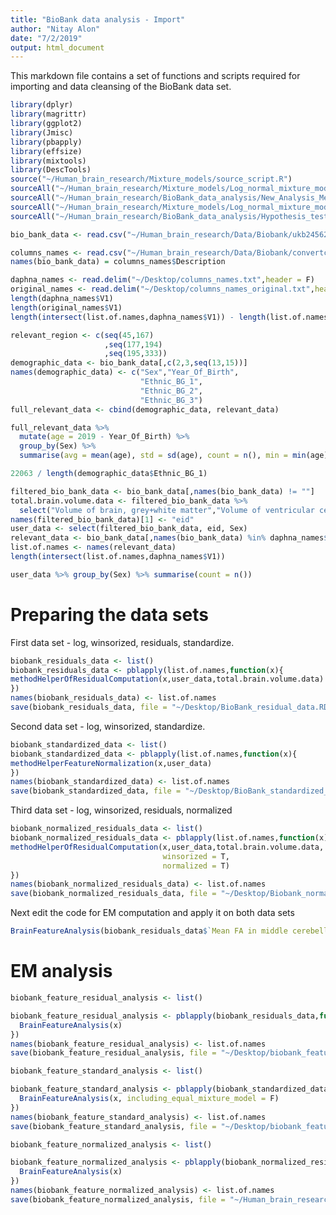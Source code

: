 ```yaml
---
title: "BioBank data analysis - Import"
author: "Nitay Alon"
date: "7/2/2019"
output: html_document
---
```


This markdown file contains a set of functions and scripts required for importing and data cleansing of the BioBank data set.
```r
library(dplyr)
library(magrittr)
library(ggplot2)
library(Jmisc)
library(pbapply)
library(effsize)
library(mixtools)
library(DescTools)
source("~/Human_brain_research/Mixture_models/source_script.R")
sourceAll("~/Human_brain_research/Mixture_models/Log_normal_mixture_model/Grid_Search/llk_computation/")
sourceAll("~/Human_brain_research/BioBank_data_analysis/New_Analysis_Method/Residuals_analysis_methods/")
sourceAll("~/Human_brain_research/Mixture_models/Log_normal_mixture_model/Grid_Search/llk_computation/")
sourceAll("~/Human_brain_research/BioBank_data_analysis/Hypothesis_testing_methods/")
```

```r
bio_bank_data <- read.csv("~/Human_brain_research/Data/Biobank/ukb24562.csv",header = T, stringsAsFactors = F)
```

```r
columns_names <- read.csv("~/Human_brain_research/Data/Biobank/convertcsv.csv", header = T, stringsAsFactors = F)
names(bio_bank_data) = columns_names$Description
```

```r
daphna_names <- read.delim("~/Desktop/columns_names.txt",header = F)
original_names <- read.delim("~/Desktop/columns_names_original.txt",header = F)
length(daphna_names$V1)
length(original_names$V1)
length(intersect(list.of.names,daphna_names$V1)) - length(list.of.names)
```


```r
relevant_region <- c(seq(45,167)
                     ,seq(177,194)
                     ,seq(195,333))
demographic_data <- bio_bank_data[,c(2,3,seq(13,15))]
names(demographic_data) <- c("Sex","Year_Of_Birth",
                             "Ethnic_BG_1",
                             "Ethnic_BG_2",
                             "Ethnic_BG_3")
full_relevant_data <- cbind(demographic_data, relevant_data)
```

```r
full_relevant_data %>% 
  mutate(age = 2019 - Year_Of_Birth) %>% 
  group_by(Sex) %>% 
  summarise(avg = mean(age), std = sd(age), count = n(), min = min(age), max = max(age))
```
```r
22063 / length(demographic_data$Ethnic_BG_1)
```


```r
filtered_bio_bank_data <- bio_bank_data[,names(bio_bank_data) != ""]
total.brain.volume.data <- filtered_bio_bank_data %>% 
  select("Volume of brain, grey+white matter","Volume of ventricular cerebrospinal fluid")
names(filtered_bio_bank_data)[1] <- "eid"
user_data <- select(filtered_bio_bank_data, eid, Sex)
relevant_data <- bio_bank_data[,names(bio_bank_data) %in% daphna_names$V1]
list.of.names <- names(relevant_data)
length(intersect(list.of.names,daphna_names$V1))
```

```r
user_data %>% group_by(Sex) %>% summarise(count = n())
```

# Preparing the data sets

First data set - log, winsorized, residuals, standardize.
```r
biobank_residuals_data <- list()
biobank_residuals_data <- pblapply(list.of.names,function(x){
methodHelperOfResidualComputation(x,user_data,total.brain.volume.data)
})
names(biobank_residuals_data) <- list.of.names
save(biobank_residuals_data, file = "~/Desktop/BioBank_residual_data.RData")
```

Second data set - log, winsorized, standardize.
```r
biobank_standardized_data <- list()
biobank_standardized_data <- pblapply(list.of.names,function(x){
methodHelperFeatureNormalization(x,user_data)
})
names(biobank_standardized_data) <- list.of.names
save(biobank_standardized_data, file = "~/Desktop/BioBank_standardized_data.RData")
```

Third data set - log, winsorized, residuals, normalized

```r
biobank_normalized_residuals_data <- list()
biobank_normalized_residuals_data <- pblapply(list.of.names,function(x){
methodHelperOfResidualComputation(x,user_data,total.brain.volume.data,
                                  winsorized = T,
                                  normalized = T)
})
names(biobank_normalized_residuals_data) <- list.of.names
save(biobank_normalized_residuals_data, file = "~/Desktop/Biobank_normalized_residuals_data.RData")
```

Next edit the code for EM computation and apply it on both data sets

```r
BrainFeatureAnalysis(biobank_residuals_data$`Mean FA in middle cerebellar peduncle on FA skeleton`)
```

# EM analysis

```r
biobank_feature_residual_analysis <- list()

biobank_feature_residual_analysis <- pblapply(biobank_residuals_data,function(x){
  BrainFeatureAnalysis(x)
})
names(biobank_feature_residual_analysis) <- list.of.names
save(biobank_feature_residual_analysis, file = "~/Desktop/biobank_feature_residual_analysis.RData")
```


```r
biobank_feature_standard_analysis <- list()

biobank_feature_standard_analysis <- pblapply(biobank_standardized_data,function(x){
  BrainFeatureAnalysis(x, including_equal_mixture_model = F)
})
names(biobank_feature_standard_analysis) <- list.of.names
save(biobank_feature_standard_analysis, file = "~/Desktop/biobank_feature_standard_analysis.RData")
```


```r
biobank_feature_normalized_analysis <- list()

biobank_feature_normalized_analysis <- pblapply(biobank_normalized_residuals_data,function(x){
  BrainFeatureAnalysis(x)
})
names(biobank_feature_normalized_analysis) <- list.of.names
save(biobank_feature_normalized_analysis, file = "~/Human_brain_research/BioBank_data_analysis/Final_data_for_analysis/biobank_feature_normalized_analysis.RData")
```
